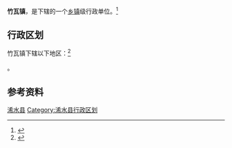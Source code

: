 {{中国乡级行政区|42/11/25/102/000}}

'''竹瓦镇'''，是{{PRC admin/fullname|42/11/25/102/000|3}}下辖的一个[[乡镇|乡镇]]级行政单位。<ref>{{PRC admin/ref sgc|{{PRC admin/parent|42/11/25/102/000}}}}</ref>

== 行政区划 ==

竹瓦镇下辖以下地区：<ref>{{PRC admin/ref sgc|42/11/25/102/000}}</ref>

{{PRC admin/children|42/11/25/102/000}}。

== 参考资料 ==

{{reflist}}

{{湖北省黄冈市浠水县行政区划}}
{{湖北行政区划小作品}}
[[Category:黄冈建制镇|浠水县]]
[[Category:浠水县行政区划|Category:浠水县行政区划]]